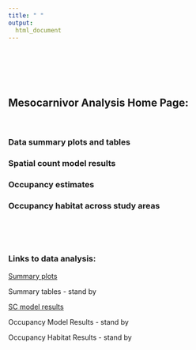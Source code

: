 ```yaml
---
title: " "
output: 
  html_document
---
```



<br><br><br><br/>


## Mesocarnivor Analysis Home Page:

<br>

### Data summary plots and tables
### Spatial count model results
### Occupancy estimates
### Occupancy habitat across study areas

<br>


<br>

### Links to data analysis:

[Summary plots](https://fieldofhats.github.io/mesoDataPlots/index.html)

Summary tables - stand by

[SC model results](https://fieldofhats.github.io/SC_Intro_summary/index.html)

Occupancy Model Results - stand by

Occupancy Habitat Results - stand by
